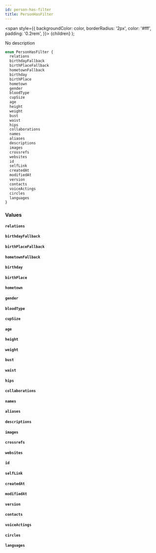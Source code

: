 ```yaml
---
id: person-has-filter
title: PersonHasFilter
---
```


<span
style={{
      backgroundColor: color,
      borderRadius: '2px',
      color: '#fff',
      padding: '0.2rem',
    }}>
{children}
</span>
);

No description

```graphql
enum PersonHasFilter {
  relations
  birthdayFallback
  birthPlaceFallback
  hometownFallback
  birthday
  birthPlace
  hometown
  gender
  bloodType
  cupSize
  age
  height
  weight
  bust
  waist
  hips
  collaborations
  names
  aliases
  descriptions
  images
  crossrefs
  websites
  id
  selfLink
  createdAt
  modifiedAt
  version
  contacts
  voiceActings
  circles
  languages
}
```

### Values

#### `relations`

#### `birthdayFallback`

#### `birthPlaceFallback`

#### `hometownFallback`

#### `birthday`

#### `birthPlace`

#### `hometown`

#### `gender`

#### `bloodType`

#### `cupSize`

#### `age`

#### `height`

#### `weight`

#### `bust`

#### `waist`

#### `hips`

#### `collaborations`

#### `names`

#### `aliases`

#### `descriptions`

#### `images`

#### `crossrefs`

#### `websites`

#### `id`

#### `selfLink`

#### `createdAt`

#### `modifiedAt`

#### `version`

#### `contacts`

#### `voiceActings`

#### `circles`

#### `languages`
